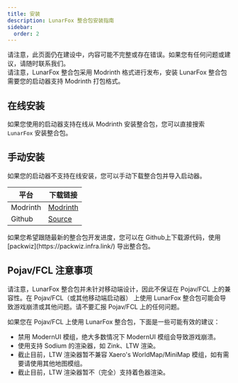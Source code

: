 ```yaml
---
title: 安装
description: LunarFox 整合包安装指南
sidebar:
  order: 2
---
```



<Aside type="caution" title="此页面仍在建设中">
  请注意，此页面仍在建设中，内容可能不完整或存在错误。如果您有任何问题或建议，请随时联系我们。
</Aside>

<Aside type="note">
  请注意，LunarFox 整合包采用 Modrinth 格式进行发布，安装 LunarFox
  整合包需要您的启动器支持 Modrinth 打包格式。
</Aside>

## 在线安装

如果您使用的启动器支持在线从 Modrinth 安装整合包，您可以直接搜索 `LunarFox` 安装整合包。

## 手动安装

如果您的启动器不支持在线安装，您可以手动下载整合包并导入启动器。

| 平台                                             | 下载链接                                          |
| ------------------------------------------------ | ------------------------------------------------- |
| Modrinth <Badge text="推荐" variant="success" /> | [Modrinth](https://modrinth.com/modpack/lunarfox) |
| Github                                           | [Source](https://github.com/OrzMiku/lunarfox)     |

<Aside type="tip" title="最新构建">
  如果您希望跟随最新的整合包开发进度，您可以在 Github上下载源代码，使用
  [packwiz](https://packwiz.infra.link/) 导出整合包。
</Aside>

## Pojav/FCL 注意事项

<Aside type="danger" title="兼容性警告">
  请注意，LunarFox 整合包并未针对移动端设计，因此不保证在 Pojav/FCL
  上的兼容性。在 Pojav/FCL（或其他移动端启动器） 上使用 LunarFox
  整合包可能会导致游戏崩溃或其他问题。请不要汇报 Pojav/FCL 上的任何问题。
</Aside>

如果您在 Pojav/FCL 上使用 LunarFox 整合包，下面是一些可能有效的建议：

- 禁用 ModernUI 模组，绝大多数情况下 ModernUI 模组会导致游戏崩溃。
- 使用支持 Sodium 的渲染器，如 Zink、LTW 渲染。
- 截止目前，LTW 渲染器暂不兼容 Xaero's WorldMap/MiniMap 模组，如有需要请使用其他地图模组。
- 截止目前，LTW 渲染器暂不（完全）支持着色器渲染。
